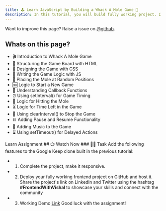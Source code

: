 ```yaml
---
title: 🕹️ Learn JavaScript by Building a Whack A Mole Game 🦔
description: In this tutorial, you will build fully working project. I have give some more features to implement by you as an assignment.
---
```


<Callout>

Want to improve this page? Raise a issue on [@github](https://github.com/ManishBisht777/frontend-freaks-website).

</Callout>

## Whats on this page?

- 🎬 Introduction to Whack A Mole Game
- 🔧 Structuring the Game Board with HTML
- 🎨 Designing the Game with CSS
- 🧠 Writing the Game Logic with JS
- 🎲 Placing the Mole at Random Positions
- 🆕 Logic to Start a New Game
- 🔄 Understanding Callback Functions
- ⏰ Using setInterval() for Game Timing
- 👊 Logic for Hitting the Mole
- ⏳ Logic for Time Left in the Game
- 🛑 Using clearInterval() to Stop the Game
- ⏸️ Adding Pause and Resume Functionality
- 🎵 Adding Music to the Game
- ⌛ Using setTimeout() for Delayed Actions

<Tabs defaultValue="learn">

<TabsList>
  <TabsTrigger value="learn">Learn</TabsTrigger>
  <TabsTrigger value="assignment">Assignment</TabsTrigger>
</TabsList>

<TabsContent value="learn">
    ## 📺 Watch Now
    <VideoPlayer src="https://www.youtube.com/watch?v=lY7j-NBGFHM"/>
</TabsContent>

<TabsContent value="assignment">
 ### 📌🔨 Task
    Add the following features to the Google Keep clone built in the previous tutorial:

   - 1. Complete the project, make it responsive.
   - 2. Deploy your fully working frontend project on GitHub and host it. Share the project's link on LinkedIn and Twitter using the hashtag **#FrontendWithVishal** to showcase your skills and connect with the community
   - 3. Working Demo [Link](https://knock-a-rodent.netlify.app/)
    Good luck with the assignment!


</TabsContent>

</Tabs>


